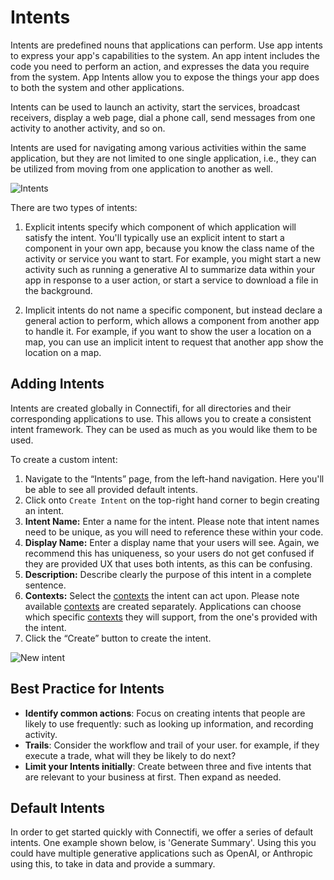 # Intents

Intents are predefined nouns that applications can perform. Use app intents to express your app's capabilities to the system. An app intent includes the code you need to perform an action, and expresses the data you require from the system. App Intents allow you to expose the things your app does to both the system and other applications. 

Intents can be used to launch an activity, start the services, broadcast receivers, display a web page, dial a phone call, send messages from one activity to another activity, and so on.

Intents are used for navigating among various activities within the same application, but they are not limited to one single application, i.e., they can be utilized from moving from one application to another as well.

![Intents](../public/intents/intents.png)

There are two types of intents:

1) Explicit intents specify which component of which application will satisfy the intent. You'll typically use an explicit intent to start a component in your own app, because you know the class name of the activity or service you want to start. For example, you might start a new activity such as running a generative AI to summarize data within your app in response to a user action, or start a service to download a file in the background.

2) Implicit intents do not name a specific component, but instead declare a general action to perform, which allows a component from another app to handle it. For example, if you want to show the user a location on a map, you can use an implicit intent to request that another app show the location on a map. 


## Adding Intents

Intents are created globally in Connectifi, for all directories and their corresponding applications to use. This allows you to create a consistent intent framework. They can be used as much as you would like them to be used. 

To create a custom intent:

1. Navigate to the “Intents” page, from the left-hand navigation. Here you'll be able to see all provided default intents.
2. Click onto `Create Intent` on the top-right hand corner to begin creating an intent.
3. **Intent Name:** Enter a name for the intent. Please note that intent names need to be unique, as you will need to reference these within your code.
4. **Display Name:** Enter a display name that your users will see. Again, we recommend this has uniqueness, so your users do not get confused if they are provided UX that uses both intents, as this can be confusing.
5. **Description:** Describe clearly the purpose of this intent in a complete sentence.
6. **Contexts:** Select the [contexts](Contexts.mdx) the intent can act upon. Please note available [contexts](Contexts.mdx) are created separately. Applications can choose which specific [contexts](Contexts.mdx) they will support, from the one's provided with the intent.
7. Click the “Create” button to create the intent.

![New intent](../public/intents/new_intent.png)

## Best Practice for Intents

- **Identify common actions**: Focus on creating intents that people are likely to use frequently: such as looking up information, and recording activity.
- **Trails**: Consider the workflow and trail of your user. for example, if they execute a trade, what will they be likely to do next?
- **Limit your Intents initially**: Create between three and five intents that are relevant to your business at first. Then expand as needed. 

## Default Intents

In order to get started quickly with Connectifi, we offer a series of default intents. One example shown below, is 'Generate Summary'. Using this you could have multiple generative applications such as OpenAI, or Anthropic using this, to take in data and provide a summary.